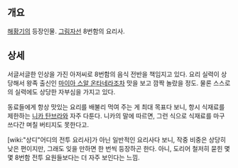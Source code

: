 == 개요 ==
[[해황기]]의 등장인물. [[그림자선]] 8번함의 요리사.

== 상세 ==
서글서글한 인상을 가진 아저씨로 8번함의 음식 전반을 책임지고 있다. 요리 실력이 상당해서 왕족 출신인 [[마이아 스알 온타네라]]조차 맛을 보고 깜짝 놀랐을 정도. 물론 스스로의 실력에도 상당한 자부심을 가지고 있다.

동료들에게 항상 맛있는 요리를 배불리 먹여 주는 게 최대 목표다 보니, 항시 식재료를 제한하는 [[니카 탄브라]]와 자주 다툰다. 니카의 말에 따르면, 그런 식으로 식재료를 마구 쓰다간 며칠 버티지도 못한다고.

[wiki:"상디"어디의 전투 요리사]가 아닌 일반적인 요리사다 보니, 작중 비중은 상당히 낮은 편이지만, 그래도 잊을 만하면 한 번씩 등장하곤 한다. 아니, 도리어 철저히 묻힌 몇몇 8번함 전투 요원들보다는 더 자주 보인다는 느낌.
